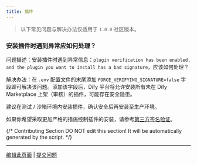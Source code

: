 ```yaml
---
title: 插件
---
```



> 以下常见问题与解决办法仅适用于 `1.0.0` 社区版本。

### 安装插件时遇到异常应如何处理？

问题描述：安装插件时遇到异常信息：`plugin verification has been enabled, and the plugin you want to install has a bad signature`，应该如何处理？

解决办法：在 `.env` 配置文件的末尾添加 `FORCE_VERIFYING_SIGNATURE=false` 字段即可解决该问题。添加该字段后，Dify 平台将允许安装所有未在 Dify Marketplace 上架（审核）的插件，可能存在安全隐患。

建议在测试 / 沙箱环境内安装插件，确认安全后再安装至生产环境。

如果你希望采取更加严格的措施控制插件的安装，请参考[第三方签名验证](/zh_hans/plugins/publish-plugins/signing-plugins-for-third-party-signature-verification.mdx)。

{/*
Contributing Section
DO NOT edit this section!
It will be automatically generated by the script.
*/}

---

[编辑此页面](https://github.com/langgenius/dify-docs/edit/main/zh-hans/learn-more/faq/plugins.mdx) | [提交问题](https://github.com/langgenius/dify-docs/issues/new?title=文档问题%3A%20&body=%23%23%20问题描述%0A%3C%21--%20请简要描述您发现的问题%20--%3E%0A%0A%23%23%20页面链接%0Ahttps%3A%2F%2Fgithub.com%2Flanggenius%2Fdify-docs%2Fblob%2Fmain%2Fzh-hans/learn-more/faq%2Fplugins.mdx%0A%0A%23%23%20建议修改%0A%3C%21--%20如果有具体的修改建议，请在此说明%20--%3E%0A%0A%3C%21--%20感谢您对文档质量的关注！%20--%3E)


